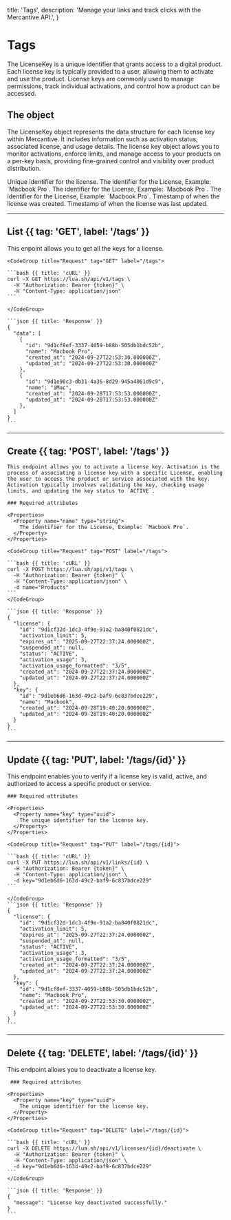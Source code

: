   title: 'Tags',
  description:
    'Manage your links and track clicks with the Mercantive API.',
}

# Tags
The LicenseKey is a unique identifier that grants access to a digital product. Each license key is typically provided to a user, allowing them to activate and use the product. License keys are commonly used to manage permissions, track individual activations, and control how a product can be accessed.

## The object
The LicenseKey object represents the data structure for each license key within Mercantive. It includes information such as activation status, associated license, and usage details. The license key object allows you to monitor activations, enforce limits, and manage access to your products on a per-key basis, providing fine-grained control and visibility over product distribution.

<Properties>
  <Property name="id" type="uuid">
    Unique identifier for the license.
  </Property>
  <Property name="workspace_id" type="string">
    The identifier for the License, Example: `Macbook Pro`.
  </Property>
  <Property name="name" type="string">
    The identifier for the License, Example: `Macbook Pro`.
  </Property>
  <Property name="color" type="string">
    The identifier for the License, Example: `Macbook Pro`.
  </Property>
  <Property name="created_at" type="timestamp">
    Timestamp of when the license was created.
  </Property>
  <Property name="updated_at" type="timestamp">
    Timestamp of when the license was last updated.
  </Property>
</Properties>

---

## List {{ tag: 'GET', label: '/tags' }}

<Row>
  <Col>
    This enpoint allows you to get all the keys for a license.
  </Col>
  <Col sticky>

    <CodeGroup title="Request" tag="GET" label="/tags">

    ```bash {{ title: 'cURL' }}
    curl -X GET https://lua.sh/api/v1/tags \
      -H "Authorization: Bearer {token}" \
      -H "Content-Type: application/json"
    ```

    </CodeGroup>

    ```json {{ title: 'Response' }}
    {
      "data": [
        {
          "id": "9d1cf8ef-3337-4059-b88b-505db1bdc52b",
          "name": "Macbook Pro",
          "created_at": "2024-09-27T22:53:30.000000Z",
          "updated_at": "2024-09-27T22:53:30.000000Z"
        },
        {
          "id": "9d1e90c3-db31-4a36-8d29-945a4061d9c9",
          "name": "iMac",
          "created_at": "2024-09-28T17:53:53.000000Z",
          "updated_at": "2024-09-28T17:53:53.000000Z"
        },
      ]
    }
    ```

  </Col>
</Row>

---

## Create {{ tag: 'POST', label: '/tags' }}

<Row>
  <Col>

    This endpoint allows you to activate a license key. Activation is the process of associating a license key with a specific License, enabling the user to access the product or service associated with the key. Activation typically involves validating the key, checking usage limits, and updating the key status to `ACTIVE`.

    ### Required attributes

    <Properties>
      <Property name="name" type="string">
        The identifier for the License, Example: `Macbook Pro`.
      </Property>
    </Properties>

  </Col>
  <Col sticky>

    <CodeGroup title="Request" tag="POST" label="/tags">

    ```bash {{ title: 'cURL' }}
    curl -X POST https://lua.sh/api/v1/tags \
      -H "Authorization: Bearer {token}" \
      -H "Content-Type: application/json" \
      -d name="Products"
    ```
    </CodeGroup>

    ```json {{ title: 'Response' }}
    {
      "license": {
        "id": "9d1cf32d-1dc3-4f9e-91a2-ba840f0821dc",
        "activation_limit": 5,
        "expires_at": "2025-09-27T22:37:24.000000Z",
        "suspended_at": null,
        "status": "ACTIVE",
        "activation_usage": 3,
        "activation_usage_formatted": "3/5",
        "created_at": "2024-09-27T22:37:24.000000Z",
        "updated_at": "2024-09-27T22:37:24.000000Z"
      },
      "key": {
        "id": "9d1eb6d6-163d-49c2-baf9-6c837bdce229",
        "name": "Macbook",
        "created_at": "2024-09-28T19:40:20.000000Z",
        "updated_at": "2024-09-28T19:40:20.000000Z"
      }
    }
    ```

  </Col>
</Row>

---

## Update {{ tag: 'PUT', label: '/tags/{id}' }}

<Row>
  <Col>
    This endpoint enables you to verify if a license key is valid, active, and authorized to access a specific product or service.

    ### Required attributes

    <Properties>
      <Property name="key" type="uuid">
        The unique identifier for the license key.
      </Property>
    </Properties>
  </Col>
  <Col sticky>

    <CodeGroup title="Request" tag="PUT" label="/tags/{id}">

    ```bash {{ title: 'cURL' }}
    curl -X PUT https://lua.sh/api/v1/links/{id} \
      -H "Authorization: Bearer {token}" \
      -H "Content-Type: application/json" \
      -d key="9d1eb6d6-163d-49c2-baf9-6c837bdce229"
    ```

    </CodeGroup>
    ```json {{ title: 'Response' }}
    {
      "license": {
        "id": "9d1cf32d-1dc3-4f9e-91a2-ba840f0821dc",
        "activation_limit": 5,
        "expires_at": "2025-09-27T22:37:24.000000Z",
        "suspended_at": null,
        "status": "ACTIVE",
        "activation_usage": 3,
        "activation_usage_formatted": "3/5",
        "created_at": "2024-09-27T22:37:24.000000Z",
        "updated_at": "2024-09-27T22:37:24.000000Z"
      },
      "key": {
        "id": "9d1cf8ef-3337-4059-b88b-505db1bdc52b",
        "name": "Macbook Pro",
        "created_at": "2024-09-27T22:53:30.000000Z",
        "updated_at": "2024-09-27T22:53:30.000000Z"
      }
    }
    ```
  </Col>
</Row>

---

## Delete {{ tag: 'DELETE', label: '/tags/{id}' }}

<Row>
  <Col>
    This endpoint allows you to deactivate a license key.

     ### Required attributes

    <Properties>
      <Property name="key" type="uuid">
        The unique identifier for the license key.
      </Property>
    </Properties>
  </Col>
  <Col sticky>

    <CodeGroup title="Request" tag="DELETE" label="/tags/{id}">

    ```bash {{ title: 'cURL' }}
    curl -X DELETE https://lua.sh/api/v1/licenses/{id}/deactivate \
      -H "Authorization: Bearer {token}" \
      -H "Content-Type: application/json" \
      -d key="9d1eb6d6-163d-49c2-baf9-6c837bdce229"
    ```
    </CodeGroup>

    ```json {{ title: 'Response' }}
    {
      "message": "License key deactivated successfully."
    }
    ```

  </Col>
</Row>
